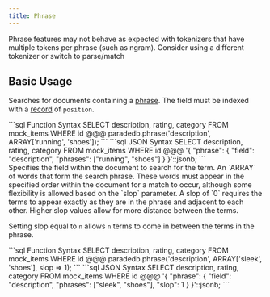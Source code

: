 ```yaml
---
title: Phrase
---
```

<Note>
Phrase features may not behave as expected with tokenizers that have multiple tokens
per phrase (such as ngram). Consider using a different tokenizer or switch to 
parse/match
</Note>

## Basic Usage

Searches for documents containing a [phrase](/documentation/concepts/phrase).
The field must be indexed with a [record](/documentation/indexing/record) of `position`.

<CodeGroup>
```sql Function Syntax
SELECT description, rating, category
FROM mock_items
WHERE id @@@ paradedb.phrase('description', ARRAY['running', 'shoes']);
```
```sql JSON Syntax
SELECT description, rating, category
FROM mock_items
WHERE id @@@
'{
    "phrase": {
        "field": "description",
        "phrases": ["running", "shoes"]
    }
}'::jsonb;
```
</CodeGroup>

<div className="mt-8" />

<ParamField body="field" required>
  Specifies the field within the document to search for the term.
</ParamField>
<ParamField body="phrases" required>
  An `ARRAY` of words that form the search phrase. These words must appear in
  the specified order within the document for a match to occur, although some
  flexibility is allowed based on the `slop` parameter.
</ParamField>
<ParamField body="slop" default={0}>
  A slop of `0` requires the terms to appear exactly as they are in the phrase
  and adjacent to each other. Higher slop values allow for more distance between
  the terms.
</ParamField>

Setting slop equal to `n` allows `n` terms to come in between the terms in the phrase.

<CodeGroup>
```sql Function Syntax
SELECT description, rating, category
FROM mock_items
WHERE id @@@ paradedb.phrase('description', ARRAY['sleek', 'shoes'], slop => 1);
```
```sql JSON Syntax
SELECT description, rating, category
FROM mock_items
WHERE id @@@
'{
    "phrase": {
        "field": "description",
        "phrases": ["sleek", "shoes"],
        "slop": 1
    }
}'::jsonb;
```
</CodeGroup>
